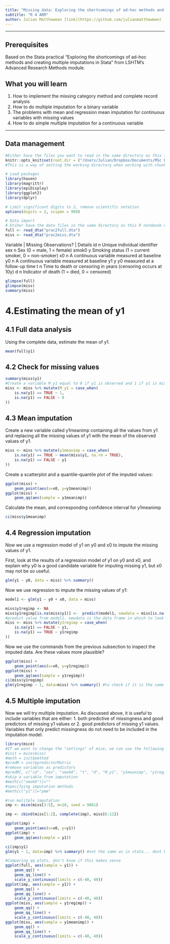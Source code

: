 ```yaml
---
title: "Missing data: Exploring the shortcomings of ad-hoc methods and creating multiple imputations"
subtitle: "R 4 ARM"
author: Julian Matthewman [link](https://github.com/julianmatthewman)
---
```


-------------------------------------------------------------------------------

## Prerequisites
Based on the Stata practical "Exploring the shortcomings of ad-hoc methods and creating multiple imputations in Stata" from LSHTM's Advanced Research Methods module.

## What you will learn
1. How to implement the missing category method and complete record analysis
2. How to do multiple imputation for a binary variable
3. The problems with mean and regression mean imputation for continuous variables with missing values
4. How to do simple multiple imputation for a continuous variable

-------------------------------------------------------------------------------

## Data management

```r
#Either have the files you want to read in the same directory as this file, or change the working directory here:
knitr::opts_knit$set(root.dir = ("/Users/Julian/Dropbox/Documents/MSc Epidemiology/Advanced Research Methods/Tuesday am Missing Data-20200421/Home practical/"))
#This is a way of setting the working directory when working with chunks in R notebooks. Otherwise we would have to define the working directory separately for each chunk.
```

```r
# Load packages
library(haven)
library(magrittr)
library(epiDisplay)
library(ggplot2)
library(dplyr)

# Limit significant digits to 2, remove scientific notation
options(digits = 2, scipen = 999)
```

```r
# Data import
# Etiher have the data files in the same directory as this R notebook or use setwd("yourdirectory/ASMEdata2020")
full <- read_dta("prac2full.dta")
miss <- read_dta("prac2miss.dta")
```

Variable |  Missing Observations? | Details
id          n                       Unique individual identifier
sex         n                       Sex (0 = male, 1 = female)
smok0       y                       Smoking status (1 = current smoker, 0 = non-smoker)
x0          n                       A continuous variable measured at baseline
y0          n                       A continuous variable measured at baseline
y1          y                       y0 measured at a follow-up time
t           n                       Time to death or censoring in years (censoring occurs at 10y)
d           n                       Indicator of death (1 = died, 0 = censored)


```r
glimpse(full)
glimpse(miss)
summary(miss)
```

# 4.Estimating the mean of y1
## 4.1 Full data analysis
Using the complete data, estimate the mean of y1.
```r
mean(full$y1)
```

## 4.2 Check for missing values
```r
summary(miss$y1)
#Create a variable M_y1 equal to 0 if y1 is observed and 1 if y1 is missing:
miss <- miss %>% mutate(M_y1 = case_when(
    is.na(y1) == TRUE ~ 1,
    is.na(y1) == FALSE ~ 0
))
```

## 4.3 Mean imputation
Create a new variable called y1meanimp containing all the values from y1 and replacing all the missing values of y1 with the mean of the observed values of y1.
```r
miss <- miss %>% mutate(y1meanimp = case_when(
    is.na(y1) == TRUE ~ mean(miss$y1, na.rm = TRUE),
    is.na(y1) == FALSE ~ y1
))
```

Create a scatterplot and a quantile-quantile plot of the imputed values:
```r
ggplot(miss) +
    geom_point(aes(x=x0, y=y1meanimp))
ggplot(miss) +
    geom_qq(aes(sample = y1meanimp))
```

Calculate the mean, and corresponding confidence interval for y1meanimp
```r
ci(miss$y1meanimp)
```

## 4.4 Regression imputation
Now we use a regression model of y1 on y0 and x0 to impute the missing values of y1.

First, look at the results of a regression model of y1 on y0 and x0, and explain why y0 is a good candidate variable for imputing missing y1, but x0 may not be so useful.
```r
glm(y1 ~ y0, data = miss) %>% summary()
```

Now we use regression to impute the missing values of y1:
```r
model1 <- glm(y1 ~ y0 + x0, data = miss)

miss$y1regimp <- NA
miss$y1regimp[is.na(miss$y1)] <-  predict(model1, newdata = miss[is.na(miss$y1),])
#predict value from model1. newdata is the data frame in which to look for variables with which to predict. 
miss <- miss %>% mutate(y1regimp = case_when(
    is.na(y1) == FALSE ~ y1,
    is.na(y1) == TRUE ~ y1regimp
))
```

Now we use the commands from the previous subsection to inspect the imputed data. Are these values more plausible?
```r
ggplot(miss) +
    geom_point(aes(x=x0, y=y1regimp))
ggplot(miss) +
    geom_qq(aes(sample = y1regimp))
ci(miss$y1regimp)
glm(y1regimp ~ 1, data=miss) %>% summary() #to check if it is the same as in the Stata solutions
```

## 4.5 Multiple imputation
Now we will try multiple imputation.
As discussed above, it is useful to include variables that are either:
1. both predictive of missingness and good predictors of missing y1 values or 
2. good predictors of missing y1 values.
Variables that only predict missingness do not need to be included in the imputation model.


```r
library(mice)
#If we want to change the "settings" of mice, we can use the following commented code:
#init = mice(miss) 
#meth = init$method
#predM = init$predictorMatrix
#remove variables as predictors
#predM[, c("id", "sex", "smok0", "t", "d", "M_y1", "y1meanimp", "y1regimp")]=0
#skip a variable from imputation
#meth[c("smok0")]=""
#specifying imputation methods
#meth[c("y1")]="pmm" 

#run mulitple imputation
imp <- mice(miss[3:5], m=10, seed = 9861)

imp <- cbind(miss[1:2], complete(imp), miss[6:11])

ggplot(imp) +
    geom_point(aes(x=x0, y=y1))
ggplot(imp) +
    geom_qq(aes(sample = y1))

ci(imp$y1)
glm(y1 ~ 1, data=imp) %>% summary() #not the same as in stata... dont know why
```


```r
#Comparing qq plots, don't know if this makes sense
ggplot(full, aes(sample = y1)) +
    geom_qq() +
    geom_qq_line() +
    scale_y_continuous(limits = c(-40, 40))
ggplot(imp, aes(sample = y1)) +
    geom_qq() +
    geom_qq_line() +
    scale_y_continuous(limits = c(-40, 40))
ggplot(miss, aes(sample = y1regimp)) +
    geom_qq() +
    geom_qq_line() +
    scale_y_continuous(limits = c(-40, 40))
ggplot(miss, aes(sample = y1meanimp)) +
    geom_qq() +
    geom_qq_line() +
    scale_y_continuous(limits = c(-40, 40))
```

